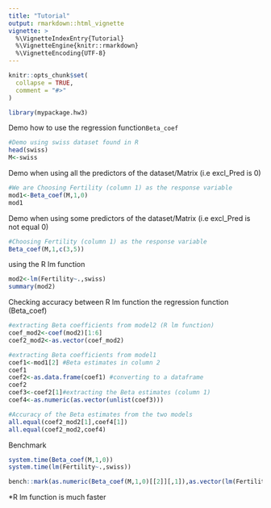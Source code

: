 ```yaml
---
title: "Tutorial"
output: rmarkdown::html_vignette
vignette: >
  %\VignetteIndexEntry{Tutorial}
  %\VignetteEngine{knitr::rmarkdown}
  %\VignetteEncoding{UTF-8}
---
```


```r
knitr::opts_chunk$set(
  collapse = TRUE,
  comment = "#>"
)
```

```r
library(mypackage.hw3)
```

Demo how to use the regression function`Beta_coef`
```r
#Demo using swiss dataset found in R
head(swiss)
M<-swiss

```

Demo when using all the predictors of the dataset/Matrix (i.e excl_Pred is 0)
```r
#We are Choosing Fertility (column 1) as the response variable
mod1<-Beta_coef(M,1,0)
mod1
```

Demo when using some predictors of the dataset/Matrix (i.e excl_Pred is not equal 0)
```r
#Choosing Fertility (column 1) as the response variable 
Beta_coef(M,1,c(3,5))
```

using the R lm function 
```r
mod2<-lm(Fertility~.,swiss)
summary(mod2)
```

Checking accuracy between R lm function the regression function (Beta_coef)
```r
#extracting Beta coefficients from model2 (R lm function)
coef_mod2<-coef(mod2)[1:6]
coef2_mod2<-as.vector(coef_mod2)

#extracting Beta coefficients from model1
coef1<-mod1[2] #Beta estimates in column 2
coef1
coef2<-as.data.frame(coef1) #converting to a dataframe
coef2
coef3<-coef2[1]#extracting the Beta estimates (column 1)
coef4<-as.numeric(as.vector(unlist(coef3)))

#Accuracy of the Beta estimates from the two models
all.equal(coef2_mod2[1],coef4[1])
all.equal(coef2_mod2,coef4)
```

Benchmark
```r
system.time(Beta_coef(M,1,0))
system.time(lm(Fertility~.,swiss))

bench::mark(as.numeric(Beta_coef(M,1,0)[[2]][,1]),as.vector(lm(Fertility~.,swiss)[1]$coefficients))
```

*R lm function is much faster 
